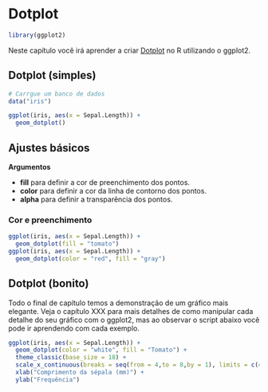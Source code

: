 # Dotplot {#dot}

```r
library(ggplot2)
```

Neste capítulo você irá aprender a criar [Dotplot](https://en.wikipedia.org/wiki/Dot_plot_(statistics)) no R utilizando o ggplot2.

## Dotplot (simples)

```r
# Carrgue um banco de dados
data("iris")

ggplot(iris, aes(x = Sepal.Length)) +
  geom_dotplot()
```

## Ajustes básicos

__Argumentos__   

- **fill** para definir a cor de preenchimento dos pontos.
- **color** para definir a cor da linha de contorno dos pontos.  
- **alpha** para definir a transparência dos pontos.  

### Cor e preenchimento

```r
ggplot(iris, aes(x = Sepal.Length)) +
  geom_dotplot(fill = "tomato")
ggplot(iris, aes(x = Sepal.Length)) +
  geom_dotplot(color = "red", fill = "gray")
```


## Dotplot (bonito)

Todo o final de capítulo temos a demonstração de um gráfico mais elegante. 
Veja o capítulo XXX para mais detalhes de como manipular cada detalhe do seu gráfico com o ggplot2, mas ao observar o script abaixo você pode ir aprendendo com cada exemplo.

```r
ggplot(iris, aes(x = Sepal.Length)) +
  geom_dotplot(color = "white", fill = "Tomato") +
  theme_classic(base_size = 18) +
  scale_x_continuous(breaks = seq(from = 4,to = 8,by = 1), limits = c(4,8)) +
  xlab("Comprimento da sépala (mm)") + 
  ylab("Frequência")
```

